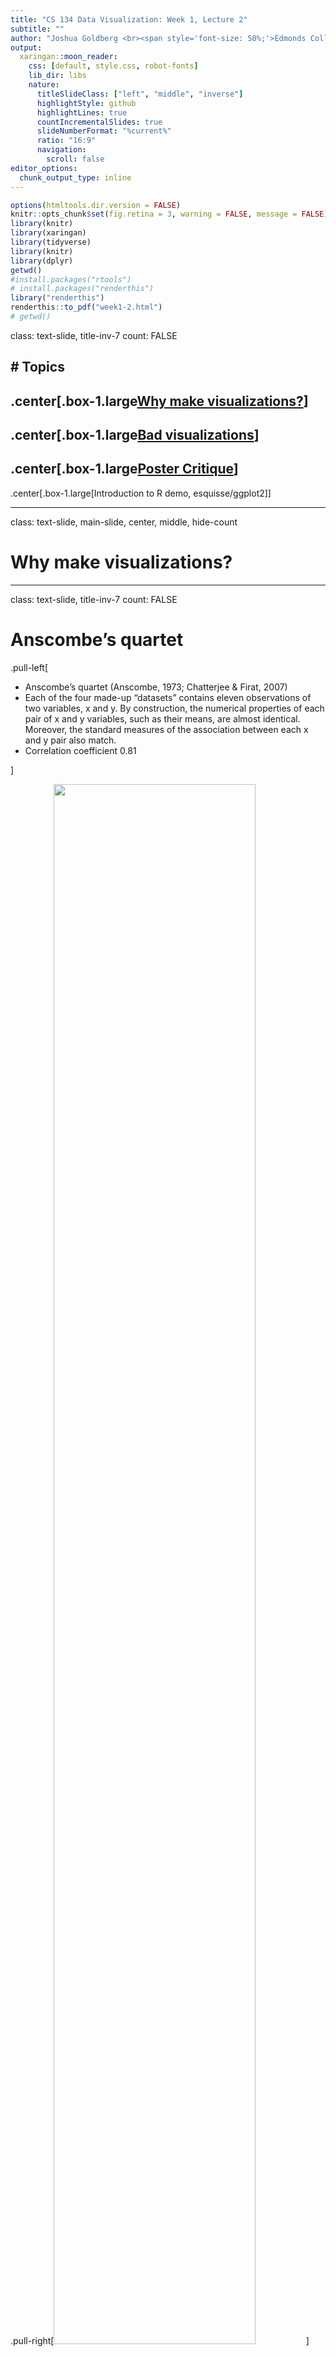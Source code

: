 ```yaml
---
title: "CS 134 Data Visualization: Week 1, Lecture 2"
subtitle: ""
author: "Joshua Goldberg <br><span style='font-size: 50%;'>Edmonds College<br>Thank you to Allison Obourn and Andrew Heiss of Georgia State University for parts of these slides</span>"
output:
  xaringan::moon_reader:
    css: [default, style.css, robot-fonts]
    lib_dir: libs
    nature:
      titleSlideClass: ["left", "middle", "inverse"]
      highlightStyle: github
      highlightLines: true
      countIncrementalSlides: true
      slideNumberFormat: "%current%"
      ratio: "16:9"
      navigation:
        scroll: false
editor_options: 
  chunk_output_type: inline
---
```


```r
options(htmltools.dir.version = FALSE)
knitr::opts_chunk$set(fig.retina = 3, warning = FALSE, message = FALSE)
library(knitr)
library(xaringan)
library(tidyverse)
library(knitr)
library(dplyr)
getwd()
#install.packages("rtools")
# install.packages("renderthis")
library("renderthis")
renderthis::to_pdf("week1-2.html")
# getwd()
```

class: text-slide, title-inv-7
count: FALSE

# Topics
--

.center[.box-1.large[Why make visualizations?]]
--
.center[.box-1.large[Bad visualizations]]
--
.center[.box-1.large[Poster Critique]]
--
.center[.box-1.large[Introduction to R demo, esquisse/ggplot2]]
  
---

class: text-slide, main-slide, center, middle, hide-count

# Why make visualizations?

---

class: text-slide, title-inv-7
count: FALSE

# Anscombe’s quartet

.pull-left[

- Anscombe’s quartet (Anscombe, 1973; Chatterjee & Firat, 2007)
- Each of the four made-up “datasets” contains eleven observations of two variables, x and y. By construction, the numerical properties of each pair of x and y variables, such as their means, are almost identical. Moreover, the standard measures of the association between each x and y pair also match.
- Correlation coefficient 0.81

]

.pull-right[<img src="img/ch-01-anscombe-1.png" width="80%"/>]

<div class="my-footer"><span>https://socviz.co/lookatdata.html</span></div>

---

class: text-slide, title-inv-7
count: FALSE

# A real example, Jackman (1980)

.pull-left[

- A real case from a publication
- The original paper had argued for a significant association between voter turnout and income inequality based on a quantitative analysis of eighteen countries.
- Scatter plot makes it obvious that South Africa impacts the regression line

]

.pull-right[<img src="img/ch-01-jackman-outlier.png" width="80%"/>]

<div class="my-footer"><span>https://socviz.co/lookatdata.html</span></div>

---

class: text-slide, title-inv-7
count: FALSE

# Another synthetic example, Jan Vanhove (2016) 

.pull-left[

- The correlation coefficient in all these plots is 0.6
- Data is drawn from a normal distribution
- Again, summary statistics alone can be misleading to the underlying relationship

]

.pull-right[<img src="img/ch-01-correlations-1.png" width="90%"/>]

<div class="my-footer"><span>https://socviz.co/lookatdata.html; Figure adapted from code by Jan Vanhove</span></div>

---

class: text-slide, main-slide, center, middle, hide-count

# Bad visualizations

---

class: text-slide, title-inv-7, center
count: FALSE

# Bad visualizations

.pull-left[<img src="img/ch-01-holmes-monstrous-only.png" width="100%"/>]

.pull-right[<img src="img/ch-01-chartjunk-life-expectancy.png" width="100%"/>]

---

class: text-slide, title-inv-7, center
count: FALSE

# Edward Tufte

### Graphical excellence is the well-designed presentation of interesting data—a matter of substance, of statistics, and of design … [It] consists of complex ideas communicated with clarity, precision, and efficiency. … [It] is that which gives to the viewer the greatest number of ideas in the shortest time with the least ink in the smallest space … [It] is nearly always multivariate … And graphical excellence requires telling the truth about the data. (Tufte, 1983, p. 51).

---

class: text-slide, main-slide, center, middle, hide-count

# Poster Critique

---

class: text-slide, title-inv-7, center
count: FALSE

# Poster Critique (before)

<img src="img/original-from-hbll.jpg" width="30%"/>

---

class: text-slide, title-inv-7, center
count: FALSE

# Poster Critique (after)

<img src="img/fixed-original-from-hbll.jpg" width="30%"/>

---

class: text-slide, main-slide, center, middle, hide-count

# Demo: introduction to R, esquisse/ggplot2




